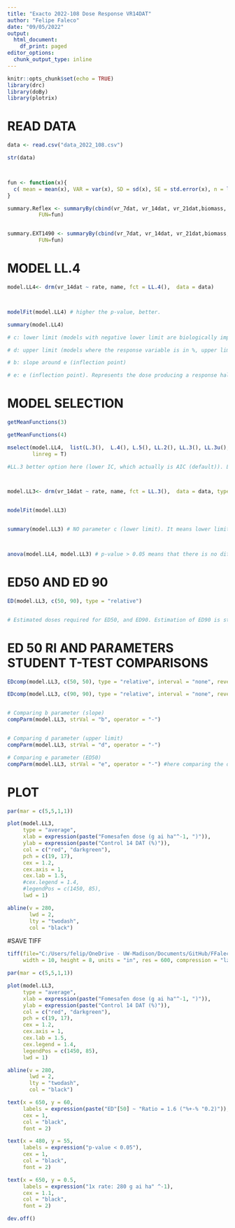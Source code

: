 ```yaml
---
title: "Exacto 2022-108 Dose Response VR14DAT"
author: "Felipe Faleco"
date: "09/05/2022"
output:
  html_document:
    df_print: paged
editor_options: 
  chunk_output_type: inline
---
```


```r

knitr::opts_chunk$set(echo = TRUE)
library(drc)
library(doBy)
library(plotrix)

```


# READ DATA

```r

data <- read.csv("data_2022_108.csv")

str(data)



fun <- function(x){
  c( mean = mean(x), VAR = var(x), SD = sd(x), SE = std.error(x), n = length(x))
}

summary.Reflex <- summaryBy(cbind(vr_7dat, vr_14dat, vr_21dat,biomass, surv) ~ rate + name, data = subset(data, name=="Reflex"),
          FUN=fun)


summary.EXT1490 <- summaryBy(cbind(vr_7dat, vr_14dat, vr_21dat,biomass, surv) ~ rate + name, data = subset(data, name=="EXT 1490"),
          FUN=fun)

```



# MODEL LL.4

```r

model.LL4<- drm(vr_14dat ~ rate, name, fct = LL.4(),  data = data)



modelFit(model.LL4) # higher the p-value, better.

summary(model.LL4) 

# c: lower limit (models with negative lower limit are biologically impossible. E.g., negative biomass, negative % biomass reduction, or negative % control)

# d: upper limit (models where the response variable is in %, upper limit bigger than 100% are biologically impossible. E.g., % biomass reduction, % control)

# b: slope around e (inflection point)

# e: e (inflection point). Represents the dose producing a response halfway between the u and l parameters (ED50)

```



# MODEL SELECTION

```r

getMeanFunctions(3)

getMeanFunctions(4)

mselect(model.LL4,  list(L.3(),  L.4(), L.5(), LL.2(), LL.3(), LL.3u(), LL2.3(), LL2.3u(), LL.4(), LL2.4(), LL.5(), W1.3(), W1.4(), W2.4(), baro5()),
        linreg = T) 

#LL.3 better option here (lower IC, which actually is AIC (default)). L.3 (logistic three parameter) could also be used, but since it is a asymmetrical model, I would give preference to LL.3. Moreover, there is no difference between for dose–response data, the logistic model offers no advantage over the log-logistic model (Ritz 2009). Additionally, in symmetrical models, the parameter e and relative ED50 are identical, that is, they both indicate the dose that reduces the response midway between the upper and lower limits. In asymmetrical models, however, the parameter e does not have the same meaning as in symmetrical models, even though it is still the location of the inflection point. For asymmetrical models, ED50 should be estimated as "absolute" and not relative.



model.LL3<- drm(vr_14dat ~ rate, name, fct = LL.3(),  data = data, type = "continuous")


modelFit(model.LL3)


summary(model.LL3) # NO parameter c (lower limit). It means lower limit was set to zero.



anova(model.LL4, model.LL3) # p-value > 0.05 means that there is no difference between models. Therefore, we can use model LL.3

```



# ED50 AND ED 90

```r

ED(model.LL3, c(50, 90), type = "relative") 


# Estimated doses required for ED50, and ED90. Estimation of ED90 is statistically less accurate and often subject to high variance. Therefore, is better to use ED50.

```


# ED 50 RI AND PARAMETERS STUDENT T-TEST COMPARISONS

```r

EDcomp(model.LL3, c(50, 50), type = "relative", interval = "none", reverse = TRUE)

EDcomp(model.LL3, c(90, 90), type = "relative", interval = "none", reverse = TRUE)


# Comparing b parameter (slope)
compParm(model.LL3, strVal = "b", operator = "-")


# Comparing d parameter (upper limit)
compParm(model.LL3, strVal = "d", operator = "-")

# Comparing e parameter (ED50)
compParm(model.LL3, strVal = "e", operator = "-") #here comparing the difference, and not the ratio like in the EDcomp


```



# PLOT

```r

par(mar = c(5,5,1,1))

plot(model.LL3,
     type = "average",
     xlab = expression(paste("Fomesafen dose (g ai ha"^-1, ")")),
     ylab = expression(paste("Control 14 DAT (%)")),
     col = c("red", "darkgreen"),
     pch = c(19, 17),
     cex = 1.2,
     cex.axis = 1,
     cex.lab = 1.5,
     #cex.legend = 1.4,
     #legendPos = c(1450, 85),
     lwd = 1)

abline(v = 280, 
       lwd = 2, 
       lty = "twodash",
       col = "black")

```



#SAVE TIFF

```r

tiff(file="C:/Users/felip/OneDrive - UW-Madison/Documents/GitHub/FFaleco/PhD/Exacto/2022-108/DR_vr14DAT.tiff",
     width = 10, height = 8, units = "in", res = 600, compression = "lzw")

par(mar = c(5,5,1,1))

plot(model.LL3,
     type = "average",
     xlab = expression(paste("Fomesafen dose (g ai ha"^-1, ")")),
     ylab = expression(paste("Control 14 DAT (%)")),
     col = c("red", "darkgreen"),
     pch = c(19, 17),
     cex = 1.2,
     cex.axis = 1,
     cex.lab = 1.5,
     cex.legend = 1.4,
     legendPos = c(1450, 85),
     lwd = 1)

abline(v = 280, 
       lwd = 2, 
       lty = "twodash",
       col = "black")

text(x = 650, y = 60, 
     labels = expression(paste("ED"[50] ~ "Ratio = 1.6 ("%+-% "0.2)")),
     cex = 1,
     col = "black",
     font = 2)

text(x = 480, y = 55, 
     labels = expression("p-value < 0.05"),
     cex = 1,
     col = "black",
     font = 2)

text(x = 650, y = 0.5, 
     labels = expression("1x rate: 280 g ai ha" ^-1),
     cex = 1.1,
     col = "black",
     font = 2)

dev.off()

```







